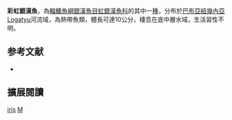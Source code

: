 {{Speciesbox
| name = 彩虹銀漢魚
| image = 
| image_width = 250px
| status = LC
| status_system = IUCN3.1
| genus = Melanotaenia
| species = iris
| authority = [[Allen|Allen]], 1987
| synonyms = 
}}
'''彩虹銀漢魚'''，為[[輻鰭魚綱|輻鰭魚綱]][[銀漢魚目|銀漢魚目]][[虹銀漢魚科|虹銀漢魚科]]的其中一[[種|種]]，分布於[[巴布亞紐幾內亞|巴布亞紐幾內亞]]Logatyu河流域，為熱帶魚類，體長可達10公分，棲息在底中層水域，生活習性不明。
==参考文献==
*{{FishBase_species|genus=Melanotaenia|species=iris|year=2016|month=5}}

== 擴展閱讀 ==
{{refbegin}}
{{wikispecies-inline|Melanotaenia iris|彩虹銀漢魚}}
{{refend}}
{{Taxonbar|from=Q4861885}}

[[Category:虹銀漢魚屬|iris]]
[[Category:1987年描述的魚類|M]]


{{魚類小作品}}